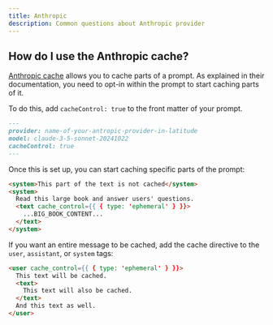 ```yaml
---
title: Anthropic
description: Common questions about Anthropic provider
---
```


## How do I use the Anthropic cache?

[Anthropic cache](https://docs.anthropic.com/en/docs/build-with-claude/prompt-caching) allows you to cache parts of a prompt. As explained in their documentation, you need to opt-in within the prompt to start caching parts of it.

To do this, add `cacheControl: true` to the front matter of your prompt.

```markdown {4}
---
provider: name-of-your-antropic-provider-in-latitude
model: claude-3-5-sonnet-20241022
cacheControl: true
---
```

Once this is set up, you can start caching specific parts of the prompt:

```markdown {4}
<system>This part of the text is not cached</system>
<system>
  Read this large book and answer users' questions.
  <text cache_control={{ { type: 'ephemeral' } }}>
    ...BIG_BOOK_CONTENT...
  </text>
</system>
```

If you want an entire message to be cached, add the cache directive to the `user`, `assistant`, or `system` tags:

```markdown {1}
<user cache_control={{ { type: 'ephemeral' } }}>
  This text will be cached.
  <text>
    This text will also be cached.
  </text>
  And this text as well.
</user>
```
